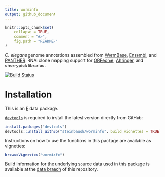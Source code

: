 ```yaml
---
title: worminfo
output: github_document
---
```


<!-- README.md is generated from README.Rmd. Please edit that file -->

```r
knitr::opts_chunk$set(
    collapse = TRUE,
    comment = "#>",
    fig.path = "README-"
)
```

*C. elegans* genome annotations assembled from
[WormBase](http://www.wormbase.org),
[Ensembl](http://www.ensembl.org/Caenorhabditis_elegans), and
[PANTHER](http://pantherdb.org). RNAi clone mapping support for
[ORFeome](http://worfdb.dfci.harvard.edu),
[Ahringer](http://www.us.lifesciences.sourcebioscience.com/clone-products/non-mammalian/c-elegans/c-elegans-rnai-library/),
and cherrypick libraries.

[![Build Status](https://travis-ci.org/steinbaugh/worminfo.svg?branch=master)](https://travis-ci.org/steinbaugh/worminfo)


# Installation

This is an [R](https://www.r-project.org) data package.

[`devtools`](https://cran.r-project.org/package=devtools) is required to install the latest
version directly from GitHub:

```r
install.packages("devtools")
devtools::install_github("steinbaugh/worminfo", build_vignettes = TRUE)
```

Instructions on how to use the functions in this package are available as
vignettes:

```r
browseVignettes("worminfo")
```

Build information for the underlying source data used in this package is
available at the [data branch](https://github.com/steinbaugh/worminfo/tree/data)
of this repository.
